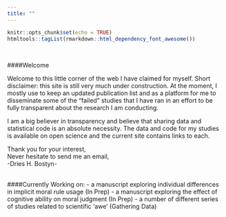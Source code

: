 ```yaml
---
title: ""
---
```


```r
knitr::opts_chunk$set(echo = TRUE)
htmltools::tagList(rmarkdown::html_dependency_font_awesome())
```
<br>

####Welcome  
  
Welcome to this little corner of the web I have claimed for myself. Short disclaimer: this site is still very much under construction. At the moment, I mostly use to keep an updated publication list and as a platform for me to disseminate some of the "failed" studies that I have ran in an effort to be fully transparent about the research I am conducting.

I am a big believer in transparency and believe that sharing data and statistical code is an absolute necessity. The data and code for my studies is available on open science and the current site contains links to each. 

Thank you for your interest, <br>
Never hesitate to send me an email, <br>
-Dries H. Bostyn-
<br>
<br>

####Currently Working on:
-  a manuscript exploring individual differences in implicit moral rule usage (In Prep)
- a manuscript exploring the effect of cognitive ability on moral judgment (In Prep)
-  a number of different series of studies related to scientific 'awe' (Gathering Data)

<br>
